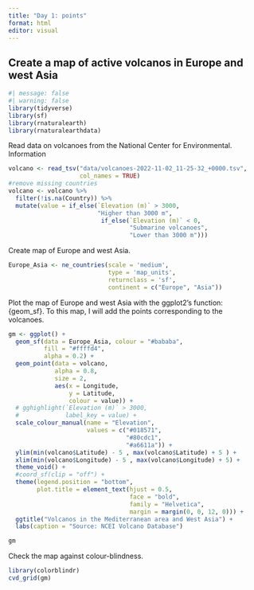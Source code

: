 ```yaml
---
title: "Day 1: points"
format: html
editor: visual
---
```


## Create a map of active volcanos in Europe and west Asia

```r
#| message: false
#| warning: false
library(tidyverse)
library(sf)
library(rnaturalearth)
library(rnaturalearthdata)
```

Read data on volcanoes from the National Center for Environmental. Information

```r
volcano <- read_tsv("data/volcanoes-2022-11-02_11-25-32_+0000.tsv",
                    col_names = TRUE)
#remove missing countries
volcano <- volcano %>%
  filter(!is.na(Country)) %>%
  mutate(value = if_else(`Elevation (m)` > 3000,
                         "Higher than 3000 m",
                          if_else(`Elevation (m)` < 0, 
                                  "Submarine volcanoes",
                                  "Lower than 3000 m")))
```

Create map of Europe and west Asia.

```r
Europe_Asia <- ne_countries(scale = 'medium',
                            type = 'map_units',
                            returnclass = 'sf',
                            continent = c("Europe", "Asia"))

```

Plot the map of Europe and west Asia with the ggplot2’s function: {geom_sf}. 
To this map, I will add the points corresponding to the volcanoes.

```r
gm <- ggplot() +
  geom_sf(data = Europe_Asia, colour = "#bababa",
          fill = "#ffffd4",
          alpha = 0.2) +
  geom_point(data = volcano,
             alpha = 0.8,
             size = 2,
             aes(x = Longitude,
                 y = Latitude,
                 colour = value)) +
  # gghighlight(`Elevation (m)` > 3000,
  #             label_key = value) +
  scale_colour_manual(name = "Elevation",
                      values = c("#018571",
                                 "#80cdc1",
                                 "#a6611a")) +
  ylim(min(volcano$Latitude) - 5 , max(volcano$Latitude) + 5 ) +
  xlim(min(volcano$Longitude) - 5 , max(volcano$Longitude) + 5) +
  theme_void() +
  #coord_sf(clip = "off") +
  theme(legend.position = "bottom",
        plot.title = element_text(hjust = 0.5, 
                                  face = "bold",
                                  family = "Helvetica",
                                  margin = margin(0, 0, 12, 0))) +
  ggtitle("Volcanos in the Mediterranean area and West Asia") +
  labs(caption = "Source: NCEI Volcano Database")

gm
```

Check the map against colour-blindness.
```r
library(colorblindr)
cvd_grid(gm)

```

